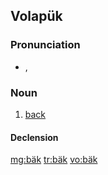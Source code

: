 {{also|Appendix:Variations of "bak"}}
==Volapük==

===Pronunciation===
* {{IPA|[bɛk]|lang=vo}}, {{SAMPA|[bEk]}}

===Noun===
{{infl|vo|noun}}

# [[back]]

====Declension====
{{vo-decl-noun}}

[[mg:bäk]]
[[tr:bäk]]
[[vo:bäk]]